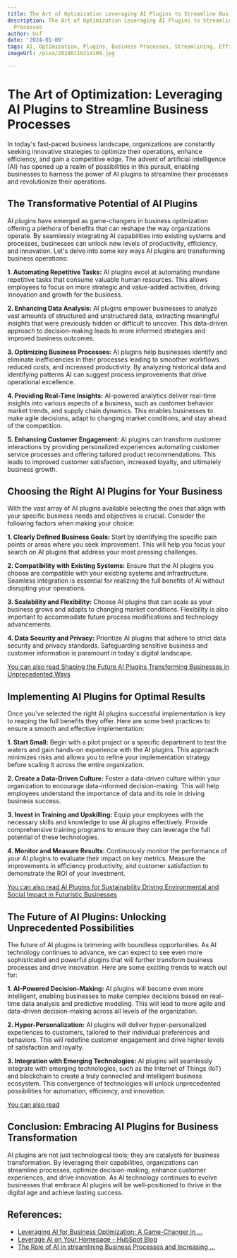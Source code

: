 ```yaml
---
title: The Art of Optimization Leveraging AI Plugins to Streamline Business Processes
description: The Art of Optimization Leveraging AI Plugins to Streamline Business
  Processes
author: Usf
date: '2024-01-09'
tags: AI, Optimization, Plugins, Business Processes, Streamlining, Efficiency, Productivity
imageUrl: /pixa/20240116214109.jpg

---
```

# The Art of Optimization: Leveraging AI Plugins to Streamline Business Processes

In today's fast-paced business landscape, organizations are constantly seeking  innovative strategies to optimize their operations, enhance efficiency, and gain a competitive edge. The advent of artificial intelligence (AI) has opened up a realm of possibilities in this pursuit,  enabling  businesses  to harness the power of AI plugins to streamline their processes  and revolutionize their operations.

## The Transformative  Potential of  AI Plugins

AI  plugins have emerged as game-changers in business optimization offering a plethora of benefits that can reshape the way organizations operate.  By seamlessly integrating AI  capabilities into existing systems and processes, businesses can  unlock new levels of productivity, efficiency, and innovation. Let's delve into some key  ways AI plugins are transforming business operations:

**1. Automating Repetitive Tasks:** AI plugins  excel at automating mundane repetitive tasks that consume valuable human resources.  This allows employees to focus on more strategic and value-added activities,  driving innovation and growth for the business.

**2. Enhancing  Data Analysis:**  AI plugins empower businesses  to  analyze vast amounts of structured and unstructured data, extracting meaningful insights that were previously hidden or difficult to uncover. This data-driven approach to decision-making leads to more informed  strategies and improved business outcomes.

**3. Optimizing  Business Processes:** AI plugins help businesses identify and eliminate inefficiencies in their processes leading  to smoother workflows  reduced costs, and increased  productivity. By analyzing historical  data  and  identifying patterns AI can suggest process improvements that  drive  operational excellence.

**4. Providing Real-Time Insights:** AI-powered analytics deliver real-time insights into various aspects of a  business, such as customer behavior market  trends, and supply chain dynamics. This enables businesses to make agile decisions, adapt to changing market conditions,  and stay ahead of the competition.

**5. Enhancing Customer Engagement:** AI plugins can transform  customer interactions by  providing personalized experiences automating customer service processes and offering tailored product recommendations. This leads to improved customer satisfaction, increased loyalty, and ultimately business growth.

##  Choosing the Right AI Plugins for Your Business

With the vast array of AI  plugins available selecting the ones that align  with your  specific business  needs and objectives is crucial. Consider the following factors when making your choice:

**1. Clearly  Defined Business  Goals:** Start by  identifying the specific pain points or areas where you seek improvement. This will help you focus your  search on AI plugins that address your most pressing challenges.

**2.  Compatibility  with Existing Systems:** Ensure that the AI plugins you choose are compatible with your existing systems and infrastructure. Seamless  integration is essential for realizing the full benefits  of AI without disrupting your operations.

**3. Scalability  and Flexibility:** Choose AI plugins  that can scale as your business grows and adapts to changing market conditions. Flexibility is also important to accommodate future process modifications and technology advancements.

**4. Data Security and Privacy:** Prioritize AI plugins that adhere to strict data security and privacy standards. Safeguarding sensitive business and customer information is  paramount in today's digital landscape.

[You can also read Shaping the Future AI Plugins Transforming Businesses in Unprecedented Ways](Shaping%20the%20Future%20AI%20Plugins%20Transforming%20Businesses%20in%20Unprecedented%20Ways)


## Implementing  AI Plugins for Optimal  Results

Once you've selected  the right AI plugins successful implementation is key to reaping the full benefits they  offer. Here are some best practices to ensure a smooth and effective implementation:

**1. Start Small:** Begin with a pilot project or a specific department to test the waters and gain hands-on experience with the AI plugins. This approach minimizes risks and allows  you to refine your implementation  strategy  before scaling it across the entire  organization.

**2. Create a Data-Driven Culture:** Foster a data-driven culture within your organization to encourage  data-informed decision-making. This will help employees understand the importance of data and its role in driving business success.

**3. Invest in Training and Upskilling:** Equip your employees with the necessary skills and knowledge to use AI  plugins effectively. Provide comprehensive training programs to ensure they can  leverage the full potential  of these technologies.

**4. Monitor and Measure Results:** Continuously  monitor the performance of your AI plugins to evaluate their  impact on  key metrics.  Measure the improvements in efficiency productivity, and customer satisfaction to demonstrate the ROI  of your investment.

[You can also read  AI Plugins for Sustainability Driving Environmental and Social Impact in Futuristic  Businesses](AI%20Plugins%20for%20Sustainability%20Driving%20Environmental%20and%20Social%20Impact%20in%20Futuristic%20Businesses)


## The Future of AI Plugins: Unlocking Unprecedented Possibilities

The future of AI plugins is brimming with boundless opportunities. As AI technology continues to advance, we can expect to see even more sophisticated and powerful  plugins that will further transform business processes and drive innovation. Here are  some exciting trends to watch out for:

**1. AI-Powered Decision-Making:** AI  plugins will become even more intelligent, enabling  businesses to make complex decisions based on  real-time data analysis  and predictive modeling. This  will lead  to more  agile and data-driven decision-making across all levels of the organization.

**2. Hyper-Personalization:** AI plugins will deliver hyper-personalized experiences to customers, tailored to their individual preferences and  behaviors. This will redefine customer engagement and drive higher levels of satisfaction and loyalty.

**3. Integration with Emerging Technologies:** AI plugins will seamlessly integrate with emerging technologies, such as the Internet of Things  (IoT) and blockchain to create a truly connected and intelligent business ecosystem. This convergence of technologies will  unlock unprecedented  possibilities for automation, efficiency, and  innovation.

[You can also read ]()


## Conclusion: Embracing AI Plugins for Business Transformation

AI plugins are not just technological tools;  they are catalysts for business  transformation. By leveraging their capabilities, organizations can streamline  processes, optimize decision-making, enhance customer  experiences, and  drive innovation. As AI technology continues  to evolve  businesses that embrace AI plugins will be well-positioned to thrive in the digital age and achieve lasting success.

## References:
- [Leveraging AI for Business Optimization: A Game-Changer in ...](https://www.linkedin.com/pulse/leveraging-ai-business-optimization-game-changer-modern-pozharski-rs3bc?trk=public_post)
- [Leverage AI on Your Homepage - HubSpot Blog](https://blog.hubspot.com/website/ai-homepage)
- [The Role of AI in streamlining Business Processes and Increasing ...](https://www.linkedin.com/pulse/role-ai-streamlining-business-processes-increasing-efficiency-nxakf)
